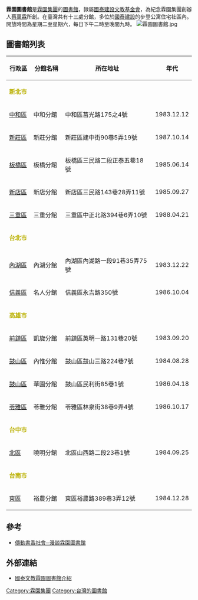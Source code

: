 {{expand|time=2014-12-06T08:31:55+00:00}}
'''霖園圖書館'''是[[霖園集團|霖園集團]]的[[圖書館|圖書館]]，隸屬[[國泰建設文教基金會|國泰建設文教基金會]]，為紀念霖園集團創辦人[[蔡萬霖|蔡萬霖]]所創。在臺灣共有十三處分館，多位於[[國泰建設|國泰建設]]的步登公寓住宅社區內。開放時間為星期二至星期六，每日下午二時至晚間九時。
[[File:霖園圖書館.jpg|thumb]]

==圖書館列表==
{| class="wikitable"
|-
! width="50px" | 行政區
! width="70px" | 分館名稱
! 所在地址
! 年代
|- align=center bgcolor=BLUE
| colspan=10 | <font color=Baby blue>'''新北市'''</font>
|- align=center
| rowspan=1 | [[中和區|中和區]]
| 中和分館
| 中和區莒光路175之4號
| 1983.12.12
|- align=center
| rowspan=1 | [[新莊區|新莊區]]
| 新莊分館
| 新莊區建中街90巷5弄19號
| 1987.10.14
|- align=center
| rowspan=1 | [[板橋區_(新北市)|板橋區]]
| 板橋分館
| 板橋區三民路二段正泰五巷18號
| 1985.06.14
|- align=center
| rowspan=1 | [[新店區|新店區]]
| 新店分館
| 新店區三民路143巷28弄11號
| 1985.09.27
|- align=center
| rowspan=1 | [[三重區|三重區]]
| 三重分館
| 三重區中正北路394巷6弄10號
| 1988.04.21
|- align=center bgcolor=Yellow
| colspan=10 | <font color=Baby blue>'''台北市'''</font>
|- align=center
| rowspan=1 | [[內湖區|內湖區]]
| 內湖分館
| 內湖區內湖路一段91巷35弄75號
| 1983.12.22
|- align=center
| rowspan=1 | [[信義區_(臺北市)|信義區]]
| 名人分館
| 信義區永吉路350號
| 1986.10.04
|- align=center bgcolor=Green
| colspan=10 | <font color=Baby blue>'''高雄市'''</font>
|- align=center
| rowspan=1 | [[前鎮區|前鎮區]]
| 凱旋分館
| 前鎮區英明一路131巷20號
| 1983.09.20
|- align=center
| rowspan=1 | [[鼓山區|鼓山區]]
| 內惟分館
| 鼓山區鼓山三路224巷7號
| 1984.08.28
|- align=center
| rowspan=1 | [[鼓山區|鼓山區]]
| 華園分館
| 鼓山區民利街85巷1號
| 1986.04.18
|- align=center
| rowspan=1 | [[苓雅區|苓雅區]]
| 苓雅分館
| 苓雅區林泉街38巷9弄4號
| 1986.10.17
|- align=center bgcolor=Red
| colspan=10 | <font color=Baby blue>'''台中市'''</font>
|- align=center
| rowspan=1 | [[北區_(臺中市)|北區]]
| 曉明分館
| 北區山西路二段23巷1號
| 1984.09.25
|- align=center bgcolor=Orange
| colspan=10 | <font color=Baby blue>'''台南市'''</font>
|- align=center
| rowspan=1 | [[東區_(臺南市)|東區]]
| 裕農分館
| 東區裕農路389巷3弄12號
| 1984.12.28
|}

==參考==
*[http://www.airitilibrary.com/Publication/alDetailedMesh?docid=10112081-199006-201309170024-201309170024-76-78  傳動書香社會─漫談霖園圖書館 ] {{Wayback|url=http://www.airitilibrary.com/Publication/alDetailedMesh?docid=10112081-199006-201309170024-201309170024-76-78 |date=20180720135559 }}
==外部連結==
*[https://web.archive.org/web/20141207175106/http://www.cathay-cultural.org.tw/P6.asp 國泰文教霖園圖書館介紹]

[[Category:霖園集團|Category:霖園集團]]
[[Category:台灣的圖書館|Category:台灣的圖書館]]